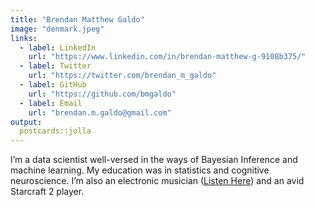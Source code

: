 ```yaml
---
title: "Brendan Matthew Galdo"
image: "denmark.jpeg"
links:
  - label: LinkedIn
    url: "https://www.linkedin.com/in/brendan-matthew-g-9108b375/"
  - label: Twitter
    url: "https://twitter.com/brendan_m_galdo"
  - label: GitHub
    url: "https://github.com/bmgaldo"
  - label: Email
    url: "brendan.m.galdo@gmail.com"
output:
  postcards::jolla
---
```

 
I'm a data scientist well-versed in the ways of Bayesian Inference and machine learning. My education was in statistics and cognitive neuroscience. I'm also an electronic musician ([Listen Here](https://open.spotify.com/artist/2uEo8Rajpdz1AqineCVLHq)) and an avid Starcraft 2 player.
